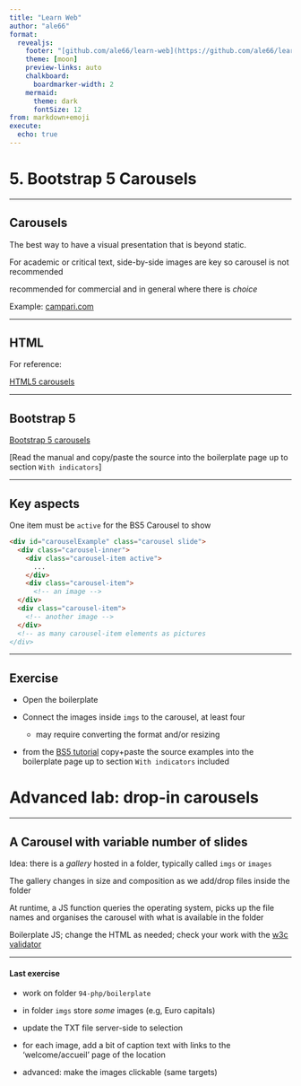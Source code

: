```yaml
---
title: "Learn Web"
author: "ale66"
format: 
  revealjs:
    footer: "[github.com/ale66/learn-web](https://github.com/ale66/learn-web)&nbsp;&nbsp;&nbsp;"
    theme: [moon]
    preview-links: auto
    chalkboard: 
      boardmarker-width: 2
    mermaid:
      theme: dark
      fontSize: 12
from: markdown+emoji
execute:
  echo: true
---
```


# 5. Bootstrap 5 Carousels

---

## Carousels

The best way to have a visual presentation that is beyond static.

For academic or critical text, side-by-side images are key so carousel is not recommended
 
recommended for commercial and in general where there is *choice*

Example: [campari.com](https://www.campari.com/our-products/campari-negroni/)


---

## HTML

For reference: 

[HTML5 carousels](https://www.w3schools.com/howto/howto_js_slideshow_gallery.asp)

---

## Bootstrap 5

[Bootstrap 5 carousels](https://getbootstrap.com/docs/5.0/components/carousel/)

[Read the manual and copy/paste the source into the boilerplate page up to section `With indicators`]


---

## Key aspects

One item must be `active` for the BS5 Carousel to show

```html        
<div id="carouselExample" class="carousel slide">
  <div class="carousel-inner">
    <div class="carousel-item active">
      ...
    </div>
    <div class="carousel-item">
      <!-- an image -->
  </div>
  <div class="carousel-item">
    <!-- another image -->
  </div>
  <!-- as many carousel-item elements as pictures
</div>
```

---

## Exercise

- Open the boilerplate

- Connect the images inside `imgs` to the carousel, at least four

  - may require converting the format and/or resizing

- from the [BS5 tutorial](https://getbootstrap.com/docs/5.0/components/carousel/) copy+paste the source examples into the boilerplate page up to section `With indicators` included
  

# Advanced lab: drop-in carousels

---

## A Carousel with variable number of slides

Idea: there is a *gallery* hosted in a folder, typically called `imgs` or `images` 

The gallery changes in size and composition as we add/drop files inside the folder

At runtime, a JS function queries the operating system, picks up the file names and organises the carousel with what is available in the folder

Boilerplate JS; change the HTML as needed; check your work with the [w3c validator](https://validator.w3.org/)


---

#### Last exercise

* work on folder `94-php/boilerplate`

* in folder `imgs` store *some* images (e.g, Euro capitals)

* update the TXT file server-side to selection

* for each image, add a bit of caption text with links to the 'welcome/accueil' page of the location

* advanced: make the images clickable (same targets)

